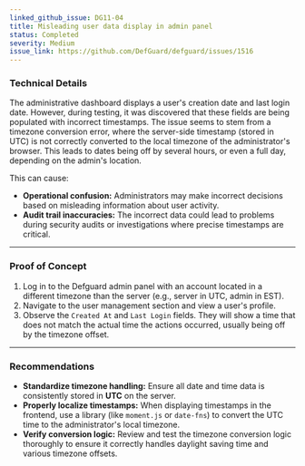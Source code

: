 ```yaml
---
linked_github_issue: DG11-04
title: Misleading user data display in admin panel
status: Completed
severity: Medium
issue_link: https://github.com/DefGuard/defguard/issues/1516
---
```


### Technical Details

The administrative dashboard displays a user's creation date and last login date. However, during testing, it was discovered that these fields are being populated with incorrect timestamps. The issue seems to stem from a timezone conversion error, where the server-side timestamp (stored in UTC) is not correctly converted to the local timezone of the administrator's browser. This leads to dates being off by several hours, or even a full day, depending on the admin's location.

This can cause:
* **Operational confusion:** Administrators may make incorrect decisions based on misleading information about user activity.
* **Audit trail inaccuracies:** The incorrect data could lead to problems during security audits or investigations where precise timestamps are critical.

---

### Proof of Concept

1. Log in to the Defguard admin panel with an account located in a different timezone than the server (e.g., server in UTC, admin in EST).
2. Navigate to the user management section and view a user's profile.
3. Observe the `Created At` and `Last Login` fields. They will show a time that does not match the actual time the actions occurred, usually being off by the timezone offset.

---

### Recommendations

* **Standardize timezone handling:** Ensure all date and time data is consistently stored in **UTC** on the server.
* **Properly localize timestamps:** When displaying timestamps in the frontend, use a library (like `moment.js` or `date-fns`) to convert the UTC time to the administrator's local timezone.
* **Verify conversion logic:** Review and test the timezone conversion logic thoroughly to ensure it correctly handles daylight saving time and various timezone offsets.